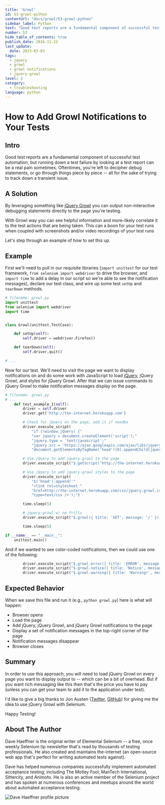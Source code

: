 ```yaml
---
title: 'Growl'
id: 53-growl-python
contentUrl: "docs/growl/53-growl-python"
sidebar_label: Python
text: "Good test reports are a fundamental component of successful test automation, but running down a test failure by looking at a test report can be a real pain sometimes. Oftentimes, you're left to decipher debug statements, or go through things piece by piece all for the sake of trying to track down a transient issue."
number: 53
hide_table_of_contents: true
publish_date: 2016-11-22
last_update:
  date: 2023-03-03
tags:
  - jquery
  - growl
  - growl notifications
  - jquery-growl
level: 2
category:
  - troubleshooting
language: python
---
```


# How to Add Growl Notifications to Your Tests

## Intro

Good test reports are a fundamental component of successful test automation, but running down a test failure by looking at a test report can be a real pain sometimes. Oftentimes, you're left to decipher debug statements, or go through things piece by piece -- all for the sake of trying to track down a transient issue.

## A Solution

By leveraging something like [jQuery Growl](http://ksylvest.github.io/jquery-growl/) you can output non-interactive debugging statements directly to the page you're testing.

With Growl way you can see helpful information and more-likely correlate it to the test actions that are being taken. This can a boon for your test runs when coupled with screenshots and/or video recordings of your test runs

Let's step through an example of how to set this up.

## Example

First we'll need to pull in our requisite libraries (`import unittest` for our test framework, `from selenium import webdriver` to drive the browser, and `import time` to add a delay in our script so we're able to see the notification messages), declare our test class, and wire up some test `setUp` and `tearDown` methods.

```python
# filename: growl.py
import unittest
from selenium import webdriver
import time


class Growl(unittest.TestCase):

    def setUp(self):
        self.driver = webdriver.Firefox()

    def tearDown(self):
        self.driver.quit()

# ...
```

Now for our test. We'll need to visit the page we want to display notifications on and do some work with JavaScript to load [jQuery](http://jquery.com/), jQuery Growl, and styles for jQuery Growl. After that we can issue commands to jQuery Growl to make notification messages display on the page.

```python
# filename: growl.py
# ...
    def test_example_1(self):
        driver = self.driver
        driver.get('http://the-internet.herokuapp.com')

        # Check for jQuery on the page, add it if needbe
        driver.execute_script(
            "if (!window.jQuery) {"
            "var jquery = document.createElement('script');"
            "jquery.type = 'text/javascript';"
            "jquery.src = 'https://ajax.googleapis.com/ajax/libs/jquery/2.2.4/jquery.min.js';"
            "document.getElementsByTagName('head')[0].appendChild(jquery);}")

        # Use jQuery to add jquery-growl to the page
        driver.execute_script("$.getScript('http://the-internet.herokuapp.com/js/vendor/jquery.growl.js')")

        # Use jQuery to add jquery-growl styles to the page
        driver.execute_script(
            "$('head').append('"
            "<link rel=stylesheet "
            "href=http://the-internet.herokuapp.com/css/jquery.growl.css "
            "type=text/css />');")

        time.sleep(5)

        # jquery-growl w/ no frills
        driver.execute_script("$.growl({ title: 'GET', message: '/' });")

        time.sleep(5)

if __name__ == "__main__":
    unittest.main()
```

And if we wanted to see color-coded notifications, then we could use one of the following:

```python
        driver.execute_script("$.growl.error({ title: 'ERROR', message: 'your error message goes here' });")
        driver.execute_script("$.growl.notice({ title: 'Notice', message: 'your notice message goes here' });")
        driver.execute_script("$.growl.warning({ title: 'Warning!', message: 'your warning message goes here' });")
```

## Expected Behavior

When we save this file and run it (e.g., `python growl.py`) here is what will happen:

+ Browser opens
+ Load the page
+ Add jQuery, jQuery Growl, and jQuery Growl notifications to the page
+ Display a set of notification messages in the top-right corner of the page
+ Notification messages disappear
+ Browser closes

## Summary

In order to use this approach, you will need to load jQuery Growl on every page you want to display output to -- which can be a bit of overhead. But if you want rich messaging like this then that's the price you have to pay (unless you can get your team to add it to the application under test).

I'd like to give a big thanks to Jon Austen ([Twitter](https://twitter.com/austenjt), [GitHub](https://github.com/djangofan)) for giving me the idea to use jQuery Growl with Selenium.

Happy Testing!

## About The Author

Dave Haeffner is the original writer of Elemental Selenium -- a free, once weekly Selenium tip newsletter that's read by thousands of testing professionals. He also created and maintains the-internet (an open-source web app that's perfect for writing automated tests against).

Dave has helped numerous companies successfully implement automated acceptance testing; including The Motley Fool, ManTech International, Sittercity, and Animoto. He is also an active member of the Selenium project and has spoken at numerous conferences and meetups around the world about automated acceptance testing.

![Dave Haeffner profile picture](/img/authors/dave-haeffner.jpeg#author-img 'a title')
